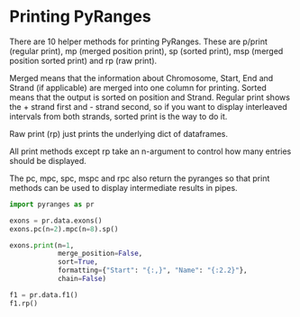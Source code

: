 # Printing PyRanges

There are 10 helper methods for printing PyRanges. These are p/print (regular print),
mp (merged position print), sp (sorted print), msp (merged position sorted
print) and rp (raw print).

Merged means that the information about Chromosome, Start, End and Strand (if
applicable) are merged into one column for printing. Sorted means that the
output is sorted on position and Strand. Regular print shows the + strand first
and - strand second, so if you want to display interleaved intervals from both
strands, sorted print is the way to do it.

Raw print (rp) just prints the underlying dict of dataframes.

All print methods except rp take an n-argument to control how many entries should be displayed.

The pc, mpc, spc, mspc and rpc also return the pyranges so that print methods
can be used to display intermediate results in pipes.

```python
import pyranges as pr

exons = pr.data.exons()
exons.pc(n=2).mpc(n=8).sp()

exons.print(n=1,
            merge_position=False,
            sort=True,
            formatting={"Start": "{:,}", "Name": "{:2.2}"},
            chain=False)
```

```python
f1 = pr.data.f1()
f1.rp()
```